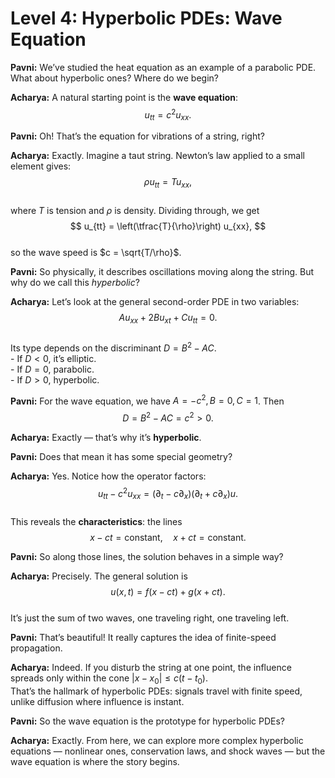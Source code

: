 # Level 4: Hyperbolic PDEs: Wave Equation

**Pavni:** We’ve studied the heat equation as an example of a parabolic PDE. What about hyperbolic ones? Where do we begin?

**Acharya:** A natural starting point is the **wave equation**:  
$$
u_{tt} = c^2 u_{xx}.
$$

**Pavni:** Oh! That’s the equation for vibrations of a string, right?

**Acharya:** Exactly. Imagine a taut string. Newton’s law applied to a small element gives:  
$$
\rho u_{tt} = T u_{xx},
$$  
where $T$ is tension and $\rho$ is density. Dividing through, we get  
$$
u_{tt} = \left(\tfrac{T}{\rho}\right) u_{xx},
$$  
so the wave speed is $c = \sqrt{T/\rho}$.

**Pavni:** So physically, it describes oscillations moving along the string. But why do we call this *hyperbolic*?

**Acharya:** Let’s look at the general second-order PDE in two variables:  
$$
A u_{xx} + 2B u_{xt} + C u_{tt} = 0.
$$  
Its type depends on the discriminant $D = B^2 - AC$.  
- If $D < 0$, it’s elliptic.  
- If $D = 0$, parabolic.  
- If $D > 0$, hyperbolic.

**Pavni:** For the wave equation, we have $A = -c^2, B=0, C=1$. Then  
$$
D = B^2 - AC = c^2 > 0.
$$

**Acharya:** Exactly — that’s why it’s **hyperbolic**.

**Pavni:** Does that mean it has some special geometry?

**Acharya:** Yes. Notice how the operator factors:  
$$
u_{tt} - c^2 u_{xx} = (\partial_t - c\partial_x)(\partial_t + c\partial_x) u.
$$  
This reveals the **characteristics**: the lines  
$$
x - ct = \text{constant}, \quad x + ct = \text{constant}.
$$

**Pavni:** So along those lines, the solution behaves in a simple way?

**Acharya:** Precisely. The general solution is  
$$
u(x,t) = f(x - ct) + g(x + ct).
$$  
It’s just the sum of two waves, one traveling right, one traveling left.

**Pavni:** That’s beautiful! It really captures the idea of finite-speed propagation.

**Acharya:** Indeed. If you disturb the string at one point, the influence spreads only within the cone $|x-x_0| \leq c(t-t_0)$.  
That’s the hallmark of hyperbolic PDEs: signals travel with finite speed, unlike diffusion where influence is instant.

**Pavni:** So the wave equation is the prototype for hyperbolic PDEs?

**Acharya:** Exactly. From here, we can explore more complex hyperbolic equations — nonlinear ones, conservation laws, and shock waves — but the wave equation is where the story begins.
\begin{tikzpicture}[scale=1.2]
  % Axes
  \draw[->] (-2,0) -- (2,0) node[right] {$x$};
  \draw[->] (0,0) -- (0,3) node[above] {$t$};

  % Point of disturbance
  \fill (0,0) circle (2pt) node[below left] {$(x_0,t_0)$};

  % Characteristics
  \draw[thick,red] (0,0) -- (1.5,3) node[right] {$x = x_0 + c(t-t_0)$};
  \draw[thick,red] (0,0) -- (-1.5,3) node[left] {$x = x_0 - c(t-t_0)$};

  % Shaded influence region
  \fill[blue!20,opacity=0.5] (-1.5,3) -- (0,0) -- (1.5,3) -- cycle;

  % Labels
  \node at (0,1.8) {Region of influence};
\end{tikzpicture}

